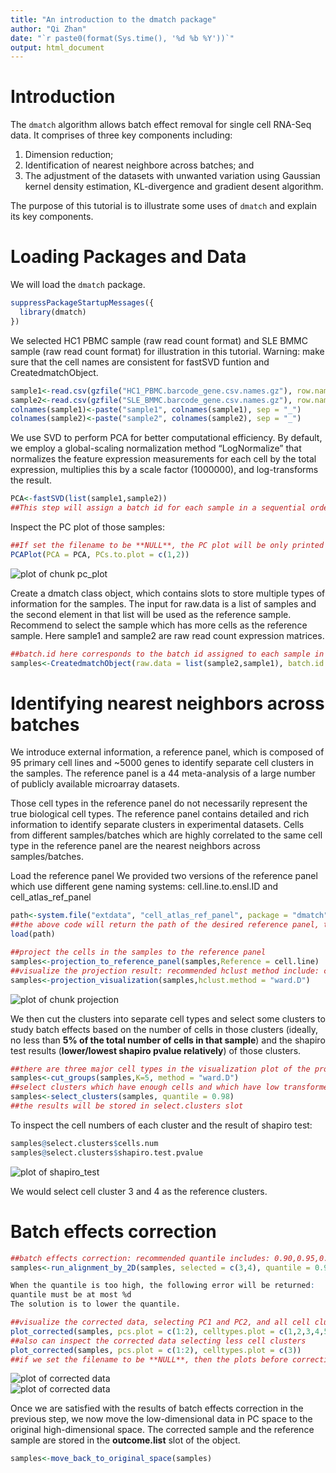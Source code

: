 ```yaml
---
title: "An introduction to the dmatch package"
author: "Qi Zhan"
date: "`r paste0(format(Sys.time(), '%d %b %Y'))`"
output: html_document
---
```



# Introduction
  
The `dmatch` algorithm allows batch effect removal for single cell RNA-Seq data. It comprises of three key components including: 
  
  1.  Dimension reduction; 
  2.  Identification of nearest neighbore across batches; and 
  3.  The adjustment of the datasets with unwanted variation using Gaussian kernel density estimation, KL-divergence and gradient desent algorithm. 
  
  
The purpose of this tutorial is to illustrate some uses of `dmatch` and explain its key components. 
  
# Loading Packages and Data
  
We will load the `dmatch` package. 
  
```r
suppressPackageStartupMessages({
  library(dmatch)
})
```
  

We selected HC1 PBMC sample (raw read count format) and SLE BMMC sample (raw read count format) for illustration in this tutorial. 
Warning: make sure that the cell names are consistent for fastSVD funtion and CreatedmatchObject.

```r
sample1<-read.csv(gzfile("HC1_PBMC.barcode_gene.csv.names.gz"), row.names = 1, header = T)
sample2<-read.csv(gzfile("SLE_BMMC.barcode_gene.csv.names.gz"), row.names = 1, header = T)
colnames(sample1)<-paste("sample1", colnames(sample1), sep = "_")
colnames(sample2)<-paste("sample2", colnames(sample2), sep = "_")
```


We use SVD to perform PCA for better computational efficiency. By default, we employ a global-scaling normalization method “LogNormalize” that normalizes the feature expression measurements for each cell by the total expression, multiplies this by a scale factor (1000000), and log-transforms the result. 

```r
PCA<-fastSVD(list(sample1,sample2))
##This step will assign a batch id for each sample in a sequential order. The first sample provided in the list will have batch id as 1, and the sample sample will have batch id as 2, etc.
```

Inspect the PC plot of those samples:
```r
##If set the filename to be **NULL**, the PC plot will be only printed to the screen
PCAPlot(PCA = PCA, PCs.to.plot = c(1,2))
```

<img src="pc_plot.png" title="pc plot before correction" alt="plot of chunk pc_plot" style="display:block; margin: auto" style="display: block; margin: auto;" />


Create a dmatch class object, which contains slots to store multiple types of information for the samples. The input for raw.data is a list of samples and the second element in that list will be used as the reference sample. Recommend to select the sample which has more cells as the reference sample. Here sample1 and sample2 are raw read count expression matrices.
```r
##batch.id here corresponds to the batch id assigned to each sample in **fastSVD** step
samples<-CreatedmatchObject(raw.data = list(sample2,sample1), batch.id = c(2,1), PCA = PCA)
```




# Identifying nearest neighbors across batches

We introduce external information, a reference panel, which is composed of 95 primary cell lines and ~5000 genes to identify separate cell clusters in the samples. The reference panel is a 44 meta-analysis of a large number of publicly available microarray datasets. 

Those cell types in the reference panel do not necessarily represent the true biological cell types. The reference panel contains detailed and rich information to identify separate clusters in experimental datasets. Cells from different samples/batches which are highly correlated to the same cell type in the reference panel are the nearest neighbors across samples/batches.



Load the reference panel
We provided two versions of the reference panel which use different gene naming systems: cell.line.to.ensl.ID and cell_atlas_ref_panel
```r
path<-system.file("extdata", "cell_atlas_ref_panel", package = "dmatch")
##the above code will return the path of the desired reference panel, then use the following code to load the desired reference panel.
load(path)
```

```r
##project the cells in the samples to the reference panel
samples<-projection_to_reference_panel(samples,Reference = cell.line)
##visualize the projection result: recommended hclust method include: complete, ward.D, ward.D2
samples<-projection_visualization(samples,hclust.method = "ward.D")
```
<img src="projection.png" title="projection to the reference panel" alt="plot of chunk projection" style="display:block; margin: auto" style="display: block; margin: auto;" />


We then cut the clusters into separate cell types and select some clusters to study batch effects based on the number of cells in those clusters (ideally, no less than **5% of the total number of cells in that sample**) and the shapiro test results (**lower/lowest shapiro pvalue relatively**) of those clusters.

```r
##there are three major cell types in the visualization plot of the projection result 
samples<-cut_groups(samples,K=5, method = "ward.D")
##select clusters which have enough cells and which have low transformed shapiro pvalue; recomended quantile includes: 0.90,0.95,0.98
samples<-select_clusters(samples, quantile = 0.98)
##the results will be stored in select.clusters slot
```

To inspect the cell numbers of each cluster and the result of shapiro test:
```r
samples@select.clusters$cells.num
samples@select.clusters$shapiro.test.pvalue
```
<img src="shapiro_test.png" title="plot shapiro_test results" alt="plot of shapiro_test" style="display:block; margin: auto" style="display: block; margin: auto;" />

We would select cell cluster 3 and 4 as the reference clusters.


# Batch effects correction

```r
##batch effects correction: recommended quantile includes: 0.90,0.95,0.98
samples<-run_alignment_by_2D(samples, selected = c(3,4), quantile = 0.98)

When the quantile is too high, the following error will be returned:
quantile must be at most %d
The solution is to lower the quantile.

##visualize the corrected data, selecting PC1 and PC2, and all cell clusters in the samples
plot_corrected(samples, pcs.plot = c(1:2), celltypes.plot = c(1,2,3,4,5))
##also can inspect the corrected data selecting less cell clusters
plot_corrected(samples, pcs.plot = c(1:2), celltypes.plot = c(3))
##if we set the filename to be **NULL**, then the plots before correction and after correction will be printed on the screen directly. 
```
<img src="plot_corrected.png" title="plot corrected data with all cell clusters" alt="plot of corrected data" style="display:block; margin: auto" style="display: block; margin: auto;" />
<img src="plot_corrected_single.png" title="plot corrected data with a single cell cluster" alt="plot of corrected data" style="display:block; margin: auto" style="display: block; margin: auto;" />



Once we are satisfied with the results of batch effects correction in the previous step, we now move the low-dimensional data in PC space to the original high-dimensional space. The corrected sample and the reference sample are stored in the **outcome.list** slot of the object. 
```r
samples<-move_back_to_original_space(samples)
```
